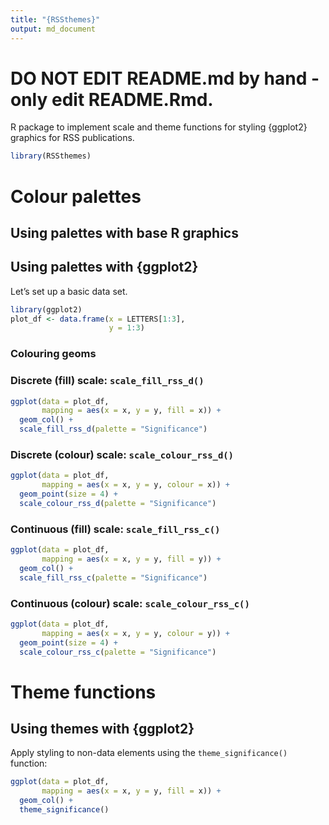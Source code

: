 ```yaml
---
title: "{RSSthemes}"
output: md_document
---
```


# DO NOT EDIT README.md by hand - only edit README.Rmd.

R package to implement scale and theme functions for styling {ggplot2} graphics for RSS publications.

```r
library(RSSthemes)
```

# Colour palettes

## Using palettes with base R graphics

## Using palettes with {ggplot2}

Let's set up a basic data set.

```r
library(ggplot2)
plot_df <- data.frame(x = LETTERS[1:3],
                      y = 1:3) 
```

### Colouring geoms

### Discrete (fill) scale: `scale_fill_rss_d()`

```r
ggplot(data = plot_df,
       mapping = aes(x = x, y = y, fill = x)) +
  geom_col() +
  scale_fill_rss_d(palette = "Significance")
```

### Discrete (colour) scale: `scale_colour_rss_d()`

```r
ggplot(data = plot_df,
       mapping = aes(x = x, y = y, colour = x)) +
  geom_point(size = 4) +
  scale_colour_rss_d(palette = "Significance")
```

### Continuous (fill) scale: `scale_fill_rss_c()`

```r
ggplot(data = plot_df,
       mapping = aes(x = x, y = y, fill = y)) +
  geom_col() +
  scale_fill_rss_c(palette = "Significance")
```

### Continuous (colour) scale: `scale_colour_rss_c()`

```r
ggplot(data = plot_df,
       mapping = aes(x = x, y = y, colour = y)) +
  geom_point(size = 4) +
  scale_colour_rss_c(palette = "Significance")
```


# Theme functions

## Using themes with {ggplot2}

Apply styling to non-data elements using the `theme_significance()` function:

```r
ggplot(data = plot_df,
       mapping = aes(x = x, y = y, fill = x)) +
  geom_col() +
  theme_significance()
```











